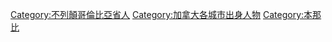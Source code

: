 [[Category:不列顛哥倫比亞省人|Category:不列顛哥倫比亞省人]]
[[Category:加拿大各城市出身人物|Category:加拿大各城市出身人物]]
[[Category:本那比|Category:本那比]]